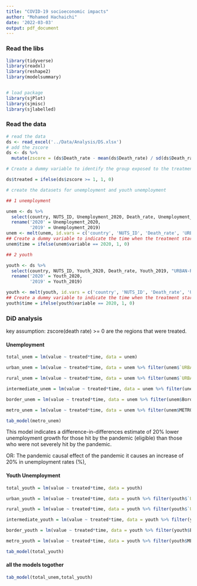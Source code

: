 ```yaml
---
title: "COVID-19 socioeconomic impacts"
author: "Mohamed Hachaichi"
date: '2022-03-03'
output: pdf_document
---
```


### Read the libs 
```r
library(tidyverse)
library(readxl)
library(reshape2)
library(modelsummary)


# load package
library(sjPlot)
library(sjmisc)
library(sjlabelled)
```


### Read the data 

```r
# read the data 
ds <- read_excel('../Data/Analysis/DS.xlsx')
# add the zscore 
ds <- ds %>%
  mutate(zscore = (ds$Death_rate - mean(ds$Death_rate) / sd(ds$Death_rate)))

# Create a dummy variable to identify the group exposed to the treatment

ds$treated = ifelse(ds$zscore >= 1, 1, 0) 

# create the datasets for unemployment and youth unemployment 

## 1 unemployment 

unem <- ds %>%
  select(country, NUTS_ID, Unemployment_2020, Death_rate, Unemployment_2019, 'URBAN-RURAL',Border, METRO, zscore, treated) %>%
  rename('2020' = Unemployment_2020,
         '2019' = Unemployment_2019)
unem <- melt(unem, id.vars = c('country', 'NUTS_ID', 'Death_rate', 'URBAN-RURAL', 'Border', 'METRO', 'zscore', "treated"))
## Create a dummy variable to indicate the time when the treatment started
unem$time = ifelse(unem$variable == 2020, 1, 0)

## 2 youth 

youth <- ds %>%
  select(country, NUTS_ID, Youth_2020, Death_rate, Youth_2019, "URBAN-RURAL",Border, METRO, zscore, treated) %>%
  rename('2020' = Youth_2020,
         '2019' = Youth_2019)

youth <- melt(youth, id.vars = c('country', 'NUTS_ID', 'Death_rate', 'URBAN-RURAL', 'Border', 'METRO', 'zscore', "treated"))
## Create a dummy variable to indicate the time when the treatment started
youth$time = ifelse(youth$variable == 2020, 1, 0)


```


### DiD analysis 

key assumption: zscore(death rate) >= 0 are the regions that were treated.

#### Unemployment 

```r

total_unem = lm(value ~ treated*time, data = unem)

urban_unem = lm(value ~ treated*time, data = unem %>% filter(unem$`URBAN-RURAL` == 1))

rural_unem = lm(value ~ treated*time, data = unem %>% filter(unem$`URBAN-RURAL` == 3))

intermediate_unem = lm(value ~ treated*time, data = unem %>% filter(unem$`URBAN-RURAL` == 2))

border_unem = lm(value ~ treated*time, data = unem %>% filter(unem$Border == 1))

metro_unem = lm(value ~ treated*time, data = unem %>% filter(unem$METRO == 1))

tab_model(metro_unem)

```

This model indicates a difference-in-differences estimate of 20% lower unemployment growth for those hit by the pandemic (eligible) than those who were not severely hit by the pandemic.

OR: The pandemic causal effect of the pandemic it causes an increase of 20% in unemployment rates (%), 



#### Youth Unemployment 


```r

total_youth = lm(value ~ treated*time, data = youth)

urban_youth = lm(value ~ treated*time, data = youth %>% filter(youth$`URBAN-RURAL` == 1))

rural_youth = lm(value ~ treated*time, data = youth %>% filter(youth$`URBAN-RURAL` == 3))

intermediate_youth = lm(value ~ treated*time, data = youth %>% filter(youth$`URBAN-RURAL` == 2))

border_youth = lm(value ~ treated*time, data = youth %>% filter(youth$Border == 1))

metro_youth = lm(value ~ treated*time, data = youth %>% filter(youth$METRO == 1))

tab_model(total_youth)


```




#### all the models togother 

```r

tab_model(total_unem,total_youth)


```

